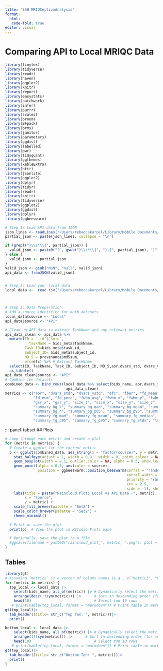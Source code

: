 ```yaml
---
title: "SSH MRIQCeptionAnalysis"
format: 
  html: 
   code-fold: true
editor: visual
---
```


# Comparing API to Local MRIQC Data

```r
library(tinytex)
library(tidyverse)
library(readr)
library(haven)
library(ggplot2)
library(knitr)
library(report)
library(easystats)
library(patchwork)
library(infer)
library(purrr)
library(scales)
library(broom)
library(BFpack)
library(brms)
library(janitor)
library(parameters)
library(ggdist)
library(labelled)
library(pwr)
library(tidyquant)
library(ggthemes)
library(kableExtra)
library(httr)
library(jsonlite)
library(ggplot2)
library(dplyr)
library(tidyr)
library(readr)
library(knitr)
library(tidyverse)
library(ggplot2)
library(ggdist)
library(dplyr)
library(ggbeeswarm)

```

```r
# Step 1: Load API data from JSON
json_lines <- readLines("/Users/rebeccakarpel/Library/Mobile Documents/com~apple~CloudDocs/Desktop/mriqc_20220527/bold.json", n = 1000)
partial_json <- paste(json_lines, collapse = "\n")

if (grepl("}\\s*\\{", partial_json)) {
  valid_json <- paste0("[", gsub("}\\s*\\{", "},{", partial_json), "]")
} else {
  valid_json <- partial_json
}
valid_json <- gsub("NaN", "null", valid_json)
api_data <- fromJSON(valid_json)


# Step 2: Load your local data
local_data <-  read_tsv("/Users/rebeccakarpel/Library/Mobile Documents/com~apple~CloudDocs/Desktop/XCog-SSH/nochmani_scripts/fmri_scripts/mriqc_results/group_bold.tsv")



# Step 3: Data Preparation
# Add a source identifier for both datasets
local_data$source <- "Local"
api_data$source <- "API"

# Clean up API data to extract TaskName and any relevant metrics
api_data_clean <- api_data %>%
  mutate(ID = `_id`$`$oid`,
           TaskName = bids_meta$TaskName,
         Task_ID=bids_meta$task_id,
         Subject_ID= bids_meta$subject_id,
         MD_5 = provenance$md5sum,
         efc=efc) %>% # Extract TaskName
  select(ID, TaskName, Task_ID, Subject_ID, MD_5,aor,dvars_std, dvars_vstd, efc, fber, fd_mean, fd_num, fd_perc, fwhm_avg, fwhm_x, fwhm_y, fwhm_z, gcor, gsr_x, gsr_y, size_t, size_x, size_y, size_z, snr, summary_bg_k, summary_bg_mad, summary_bg_mean, summary_bg_median, summary_bg_n, summary_bg_p05, summary_bg_p95, summary_fg_k, summary_fg_mad, summary_fg_mean, summary_fg_median, summary_fg_n, summary_fg_p05, summary_fg_p95, summary_fg_stdv, tsnr) %>%
  as_tibble()
api_data_clean$source <- "API"
# Combine the datasets
combined_data <- bind_rows(local_data %>% select(bids_name, aor,dvars_std, dvars_vstd, efc, fber, fd_mean, fd_num, fd_perc, fwhm_avg, fwhm_x, fwhm_y, fwhm_z, gcor, gsr_x, gsr_y, size_t, size_x, size_y, size_z, snr, summary_bg_k, summary_bg_mad, summary_bg_mean, summary_bg_median, summary_bg_n, summary_bg_p05, summary_bg_p95, summary_fg_k, summary_fg_mad, summary_fg_mean, summary_fg_median, summary_fg_n, summary_fg_p05, summary_fg_p95, summary_fg_stdv, tsnr, source), 
                            api_data_clean)
metrics <- c("aor", "dvars_std", "dvars_vstd", "efc", "fber", "fd_mean", 
             "fd_num", "fd_perc", "fwhm_avg", "fwhm_x", "fwhm_y", "fwhm_z", "gcor", 
             "gsr_x", "gsr_y", "size_t", "size_x", "size_y", "size_z", "snr", 
             "summary_bg_k", "summary_bg_mad", "summary_bg_mean", "summary_bg_median", 
             "summary_bg_n", "summary_bg_p05", "summary_bg_p95", "summary_fg_k", 
             "summary_fg_mad", "summary_fg_mean", "summary_fg_median", "summary_fg_n", 
             "summary_fg_p05", "summary_fg_p95", "summary_fg_stdv", "tsnr")


```

::: panel-tabset
## Plots

```r

# Loop through each metric and create a plot
for (metric in metrics) {
  # Create a ggplot for the current metric
  p <- ggplot(combined_data, aes_string(x = "factor(source)", y = metric, fill = "source")) +
    stat_halfeye(adjust = 1, width = 0.3, .width = 0, point_colour = NA, justification = -0.3, show.legend = FALSE) +
    geom_boxplot(width = 0.1, outlier.color = NA, alpha = 0.5, show.legend = FALSE) +
    geom_point(alpha = 0.5, aes(color = source), 
               position = ggbeeswarm::position_beeswarm(corral = "random", 
                                                        corral.width = 0.8, 
                                                        priority = "random", 
                                                        cex = 2.5, 
                                                        side = -1), show.legend = FALSE) +
    labs(title = paste("Raincloud Plot: Local vs API Data -", metric), 
         x = "Source", 
         y = metric) +
    scale_fill_brewer(palette = "Set2") +
    scale_color_brewer(palette = "Set2") +
    theme_minimal()
  
  # Print or save the plot
  print(p)  # View the plot in RStudio Plots pane

  # Optionally, save the plot to a file
  #ggsave(filename = paste0("raincloud_plot_", metric, ".png"), plot = p, width = 8, height = 6)
}

```

## Tables


```r
library(gt)
# Assuming `metrics` is a vector of column names (e.g., c("metric1", "metric2"))
for (metric in metrics) {
  top_local <- local_data |>
    select(bids_name, all_of(metric)) |> # Dynamically select the metric
    arrange(desc(!!sym(metric))) |>      # Sort in descending order (for top 10)
    head(10)                             # Select top 10 rows
   # print(kable(top_local, format = "markdown")) # Print table in markdown format
gt(top_local)|>
  tab_header((title= str_c("Top Ten: ", metric)))|>
  print()

bottom_local <- local_data |>
    select(bids_name, all_of(metric)) |> # Dynamically select the metric
    arrange((!!sym(metric))) |>      # Sort in descending order (for top 10)
    head(10)                             # Select top 10 rows
   # print(kable(top_local, format = "markdown")) # Print table in markdown format
gt(top_local)|>
  tab_header((title= str_c("Bottom Ten: ", metric)))|>
  print()
}

```




